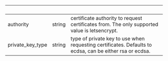 | &nbsp; | &nbsp; | &nbsp; |
|---|---|---|
| authority | string | certificate authority to request certificates from. The only supported value is letsencrypt. |
| private_key_type | string | type of private key to use when requesting certificates. Defaults to ecdsa, can be either rsa or ecdsa. |